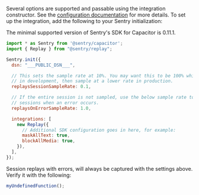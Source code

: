 Several options are supported and passable using the integration constructor. See the [configuration documentation](/platforms/javascript/guides/capacitor/session-replay/configuration/) for more details. To set up the integration, add the following to your Sentry initialization:

<Note>
  The minimal supported version of Sentry's SDK for Capacitor is 0.11.1.
</Note>

```javascript
import * as Sentry from '@sentry/capacitor';
import { Replay } from "@sentry/replay";

Sentry.init({
  dsn: "___PUBLIC_DSN___",

  // This sets the sample rate at 10%. You may want this to be 100% while
  // in development, then sample at a lower rate in production.
  replaysSessionSampleRate: 0.1,

  // If the entire session is not sampled, use the below sample rate to sample
  // sessions when an error occurs.
  replaysOnErrorSampleRate: 1.0,

  integrations: [
    new Replay({
      // Additional SDK configuration goes in here, for example:
      maskAllText: true,
      blockAllMedia: true,
    }),
  ],
});
```

Session replays with errors, will always be captured with the settings above.
Verify it with the following:

```javascript
myUndefinedFunction();
```
